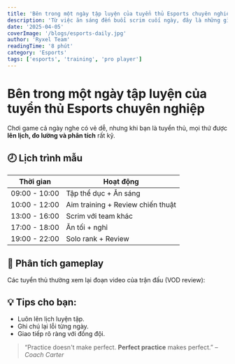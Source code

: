 ```yaml
---
title: 'Bên trong một ngày tập luyện của tuyển thủ Esports chuyên nghiệp'
description: 'Từ việc ăn sáng đến buổi scrim cuối ngày, đây là những gì diễn ra mỗi ngày trong cuộc sống của tuyển thủ Esports.'
date: '2025-04-05'
coverImage: '/blogs/esports-daily.jpg'
author: 'Ryxel Team'
readingTime: '8 phút'
category: 'Esports'
tags: ['esports', 'training', 'pro player']
---
```



# Bên trong một ngày tập luyện của tuyển thủ Esports chuyên nghiệp

Chơi game cả ngày nghe có vẻ dễ, nhưng khi bạn là tuyển thủ, mọi thứ được **lên lịch, đo lường và phân tích** rất kỹ.

## 🕗 Lịch trình mẫu

| Thời gian     | Hoạt động                         |
| ------------- | --------------------------------- |
| 09:00 - 10:00 | Tập thể dục + Ăn sáng             |
| 10:00 - 12:00 | Aim training + Review chiến thuật |
| 13:00 - 16:00 | Scrim với team khác               |
| 17:00 - 18:00 | Ăn tối + nghỉ                     |
| 19:00 - 22:00 | Solo rank + Review                |

## 🎯 Phân tích gameplay

Các tuyển thủ thường xem lại đoạn video của trận đấu (VOD review):

<YoutubeEmbed videoId="3lE2X6a7WH8" />

## 💡 Tips cho bạn:

- Luôn lên lịch luyện tập.
- Ghi chú lại lỗi từng ngày.
- Giao tiếp rõ ràng với đồng đội.

> “Practice doesn't make perfect. **Perfect practice** makes perfect.” – _Coach Carter_
